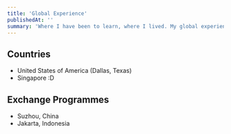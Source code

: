 ```yaml
---
title: 'Global Experience'
publishedAt: ''
summary: 'Where I have been to learn, where I lived. My global experience.'
---
```


## Countries
- United States of America (Dallas, Texas)
- Singapore :D

## Exchange Programmes
- Suzhou, China 
- Jakarta, Indonesia 